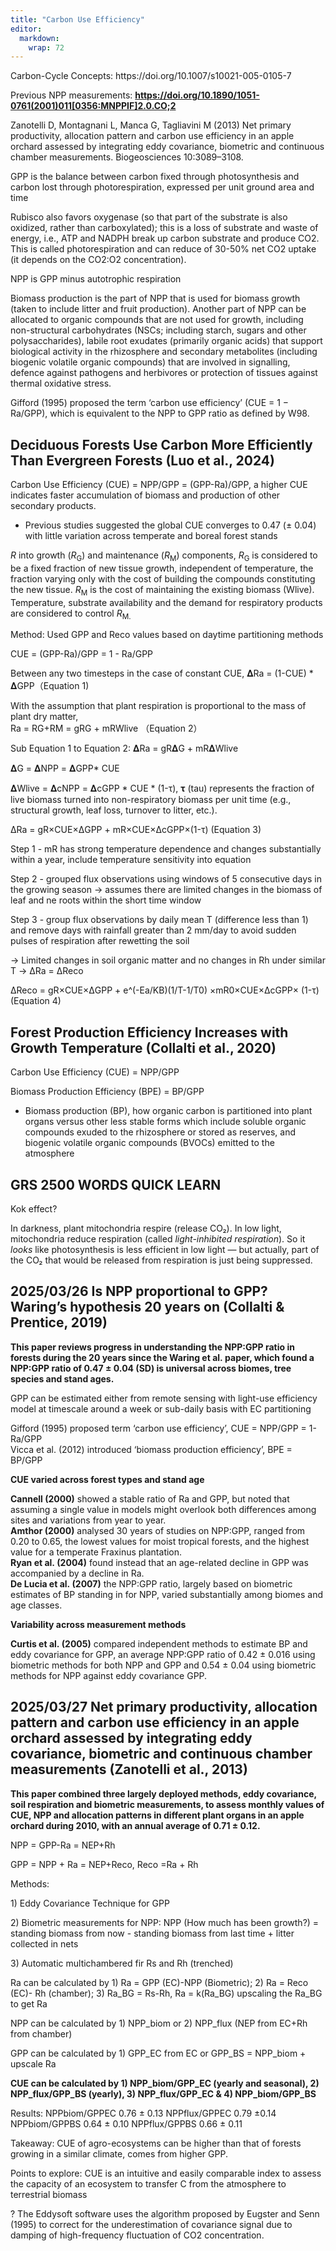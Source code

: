 ```yaml
---
title: "Carbon Use Efficiency"
editor: 
  markdown: 
    wrap: 72
---
```


Carbon-Cycle Concepts: https://doi.org/10.1007/s10021-005-0105-7

Previous NPP measurements:
[**https://doi.org/10.1890/1051-0761(2001)011\[0356:MNPPIF\]2.0.CO;2**](https://doi.org/10.1890/1051-0761(2001)011%5B0356:MNPPIF%5D2.0.CO;2)

Zanotelli D, Montagnani L, Manca G, Tagliavini M (2013) Net primary
productivity, allocation pattern and carbon use efficiency in an apple
orchard assessed by integrating eddy covariance, biometric and
continuous chamber measurements. Biogeosciences 10:3089–3108.

GPP is the balance between carbon fixed through photosynthesis and
carbon lost through photorespiration, expressed per unit ground area and
time

Rubisco also favors oxygenase (so that part of the substrate is also
oxidized, rather than carboxylated); this is a loss of substrate and
waste of energy, i.e., ATP and NADPH break up carbon substrate and
produce CO2. This is called photorespiration and can reduce of 30-50%
net CO2 uptake (it depends on the CO2:O2 concentration).

NPP is GPP minus autotrophic respiration

Biomass production is the part of NPP that is used for biomass growth
(taken to include litter and fruit production). Another part of NPP can
be allocated to organic compounds that are not used for growth,
including non-structural carbohydrates (NSCs; including starch, sugars
and other polysaccharides), labile root exudates (primarily organic
acids) that support biological activity in the rhizosphere and secondary
metabolites (including biogenic volatile organic compounds) that are
involved in signalling, defence against pathogens and herbivores or
protection of tissues against thermal oxidative stress.

Gifford (1995) proposed the term ‘carbon use efficiency’ (CUE = 1 −
Ra/GPP), which is equivalent to the NPP to GPP ratio as defined by W98.

## **Deciduous Forests Use Carbon More Efficiently Than Evergreen Forests (Luo et al., 2024)**

Carbon Use Efficiency (CUE) = NPP/GPP = (GPP-Ra)/GPP, a higher CUE
indicates faster accumulation of biomass and production of other
secondary products.

-   Previous studies suggested the global CUE converges to 0.47 (± 0.04)
    with little variation across temperate and boreal forest stands

*R* into growth (*R*~G~) and maintenance (*R*~M~) components, *R*~G~ is
considered to be a fixed fraction of new tissue growth, independent of
temperature, the fraction varying only with the cost of building the
compounds constituting the new tissue. *R*~M~ is the cost of maintaining
the existing biomass (Wlive). Temperature, substrate availability and
the demand for respiratory products are considered to control *R*~M.~

Method: Used GPP and Reco values based on daytime partitioning methods

CUE = (GPP-Ra)/GPP = 1 - Ra/GPP

Between any two timesteps in the case of constant CUE, 𝚫Ra = (1-CUE) \*
𝚫GPP（Equation 1)

With the assumption that plant respiration is proportional to the mass
of plant dry matter,\
Ra = RG+RM = gRG + mRWlive （Equation 2）

Sub Equation 1 to Equation 2: 𝚫Ra = gR𝚫G + mR𝚫Wlive

𝚫G = 𝚫NPP = 𝚫GPP\* CUE

𝚫Wlive = 𝚫cNPP = 𝚫cGPP \* CUE \* (1-τ), **τ** (tau) represents the
fraction of live biomass turned into non-respiratory biomass per unit
time (e.g., structural growth, leaf loss, turnover to litter, etc.).

ΔRa = gR×CUE×ΔGPP + mR×CUE×ΔcGPP×(1-τ) (Equation 3)

Step 1 - mR has strong temperature dependence and changes substantially
within a year, include temperature sensitivity into equation

Step 2 - grouped flux observations using windows of 5 consecutive days
in the growing season -\> assumes there are limited changes in the
biomass of leaf and ne roots within the short time window

Step 3 - group flux observations by daily mean T (difference less
than 1) and remove days with rainfall greater than 2 mm/day to avoid
sudden pulses of respiration after rewetting the soil

-\> Limited changes in soil organic matter and no changes in Rh under
similar T -\> ΔRa = ΔReco

ΔReco = gR×CUE×ΔGPP + e\^(-Ea/KB)(1/T-1/T0) ×mR0×CUE×ΔcGPP× (1-τ)
(Equation 4)

## **Forest Production Efficiency Increases with Growth Temperature (Collalti et al., 2020)**

Carbon Use Efficiency (CUE) = NPP/GPP

Biomass Production Efficiency (BPE) = BP/GPP

-   Biomass production (BP), how organic carbon is partitioned into
    plant organs versus other less stable forms which include soluble
    organic compounds exuded to the rhizosphere or stored as reserves,
    and biogenic volatile organic compounds (BVOCs) emitted to the
    atmosphere

## **GRS 2500 WORDS QUICK LEARN**

Kok effect?

In darkness, plant mitochondria respire (release CO₂). In low light,
mitochondria reduce respiration (called *light-inhibited respiration*).
So it *looks* like photosynthesis is less efficient in low light — but
actually, part of the CO₂ that would be released from respiration is
just being suppressed.

## **2025/03/26 Is NPP proportional to GPP? Waring's hypothesis 20 years on (Collalti & Prentice, 2019)**

**This paper reviews progress in understanding the NPP:GPP ratio in
forests during the 20 years since the Waring et al. paper, which found a
NPP:GPP ratio of 0.47 ± 0.04 (SD) is universal across biomes, tree
species and stand ages.**

GPP can be estimated either from remote sensing with light-use
efficiency model at timescale around a week or sub-daily basis with EC
partitioning

Gifford (1995) proposed term 'carbon use efficiency', CUE = NPP/GPP =
1-Ra/GPP\
Vicca et al. (2012) introduced 'biomass production efficiency', BPE =
BP/GPP

**CUE varied across forest types and stand age**

**Cannell (2000)** showed a stable ratio of Ra and GPP, but noted that
assuming a single value in models might overlook both differences among
sites and variations from year to year.\
**Amthor (2000)** analysed 30 years of studies on NPP:GPP, ranged from
0.20 to 0.65, the lowest values for moist tropical forests, and the
highest value for a temperate Fraxinus plantation.\
**Ryan et al. (2004)** found instead that an age-related decline in GPP
was accompanied by a decline in Ra.\
**De Lucia et al. (2007)** the NPP:GPP ratio, largely based on biometric
estimates of BP standing in for NPP, varied substantially among biomes
and age classes.

**Variability across measurement methods**

**Curtis et al. (2005)** compared independent methods to estimate BP and
eddy covariance for GPP, an average NPP:GPP ratio of 0.42 ± 0.016 using
biometric methods for both NPP and GPP and 0.54 ± 0.04 using biometric
methods for NPP against eddy covariance GPP.

## **2025/03/27** Net primary productivity, allocation pattern and carbon use efficiency in an apple orchard assessed by integrating eddy covariance, biometric and continuous chamber measurements (Zanotelli et al., 2013)

**This paper combined three largely deployed methods, eddy covariance,
soil respiration and biometric measurements, to assess monthly values of
CUE, NPP and allocation patterns in different plant organs in an apple
orchard during 2010, with an annual average of 0.71 ± 0.12.**

NPP = GPP-Ra = NEP+Rh

GPP = NPP + Ra = NEP+Reco, Reco =Ra + Rh

Methods:

1\) Eddy Covariance Technique for GPP

2\) Biometric measurements for NPP: NPP (How much has been growth?) =
standing biomass from now - standing biomass from last time + litter
collected in nets

3\) Automatic multichambered fir Rs and Rh (trenched)

Ra can be calculated by 1) Ra = GPP (EC)-NPP (Biometric); 2) Ra = Reco
(EC)- Rh (chamber); 3) Ra_BG = Rs-Rh, Ra = k(Ra_BG) upscaling the Ra_BG
to get Ra

NPP can be calculated by 1) NPP_biom or 2) NPP_flux (NEP from EC+Rh from
chamber)

GPP can be calculated by 1) GPP_EC from EC or GPP_BS = NPP_biom +
upscale Ra

**CUE can be calculated by 1) NPP_biom/GPP_EC (yearly and seasonal), 2)
NPP_flux/GPP_BS (yearly), 3) NPP_flux/GPP_EC & 4) NPP_biom/GPP_BS**

Results: NPPbiom/GPPEC 0.76 ± 0.13 NPPflux/GPPEC 0.79 ±0.14
NPPbiom/GPPBS 0.64 ± 0.10 NPPflux/GPPBS 0.66 ± 0.11

Takeaway: CUE of agro-ecosystems can be higher than that of forests
growing in a similar climate, comes from higher GPP.

Points to explore: CUE is an intuitive and easily comparable index to
assess the capacity of an ecosystem to transfer C from the atmosphere to
terrestrial biomass

? The Eddysoft software uses the algorithm proposed by Eugster and Senn
(1995) to correct for the underestimation of covariance signal due to
damping of high-frequency fluctuation of CO2 concentration.
